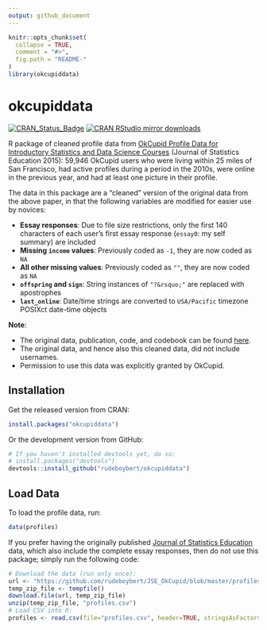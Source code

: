 ```yaml
---
output: github_document
---
```


<!-- README.md is generated from README.Rmd. Please edit that file -->

```r
knitr::opts_chunk$set(
  collapse = TRUE,
  comment = "#>",
  fig.path = "README-"
)
library(okcupiddata)
```


# okcupiddata

[![CRAN_Status_Badge](http://www.r-pkg.org/badges/version/okcupiddata)](http://cran.r-project.org/package=okcupiddata)
[![CRAN RStudio mirror downloads](http://cranlogs.r-pkg.org/badges/okcupiddata)](http://www.r-pkg.org/pkg/okcupiddata)

R package of cleaned profile data from [OkCupid Profile Data for Introductory 
Statistics and Data Science 
Courses](http://www.amstat.org/publications/jse/v23n2/kim.pdf) (Journal of 
Statistics Education 2015): 59,946 OkCupid users who were living within 25 miles
of San Francisco, had active profiles during a period in the 2010s, were online in the 
previous year, and had at least one picture in their profile.

The data in this package are a "cleaned" version of the original data from the 
above paper, in that the following variables are modified for easier
use by novices:

* **Essay responses**: Due to file size restrictions, only the first 140 characters
of each user's first essay response (`essay0`: my self summary) are included
* **Missing `income` values**: Previously coded as `-1`, they are now coded as `NA`
* **All other missing values**: Previously coded as `""`, they are now coded as `NA`
* **`offspring` and `sign`**: String instances of `"?&rsquo;"` are replaced with
apostrophes
* **`last_online`**: Date/time strings are converted to `USA/Pacific` timezone
POSIXct date-time objects

**Note**:

* The original data, publication, code, and codebook can be found
[here](https://github.com/rudeboybert/JSE_OkCupid).
* The original data, and hence also this cleaned data, did not include
usernames.
* Permission to use this data was explicitly granted by OkCupid.



## Installation

Get the released version from CRAN:

```r
install.packages("okcupiddata")
```

Or the development version from GitHub:

```r
# If you haven't installed devtools yet, do so:
# install.packages("devtools")
devtools::install_github("rudeboybert/okcupiddata")
```



## Load Data

To load the profile data, run:

```r
data(profiles)
```

If you prefer having the originally published [Journal of Statistics 
Education](http://www.amstat.org/publications/jse/v23n2/kim.pdf) data, which
also include the complete essay responses, then do not use this package; simply
run the following code:

```r
# Download the data (run only once):
url <- "https://github.com/rudeboybert/JSE_OkCupid/blob/master/profiles.csv.zip?raw=true"
temp_zip_file <- tempfile()
download.file(url, temp_zip_file)
unzip(temp_zip_file, "profiles.csv")
# Load CSV into R:
profiles <- read.csv(file="profiles.csv", header=TRUE, stringsAsFactors = FALSE)
```

